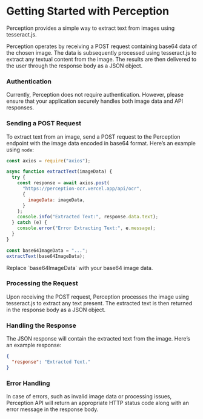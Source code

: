 
# Getting Started with Perception

Perception provides a simple way to extract text from images using tesseract.js.

Perception operates by receiving a POST request containing base64 data of the chosen image. The data is subsequently processed using tesseract.js to extract any textual content from the image. The results are then delivered to the user through the response body as a JSON object.

<Steps>

### Authentication

Currently, Perception does not require authentication. However, please ensure that your application securely handles both image data and API responses.

### Sending a POST Request

To extract text from an image, send a POST request to the Perception endpoint with the image data encoded in base64 format. Here’s an example using `node`:

```javascript {17} copy showLineNumbers filename="example.js"
const axios = require("axios");

async function extractText(imageData) {
  try {
    const response = await axios.post(
      "https://perception-ocr.vercel.app/api/ocr",
      {
        imageData: imageData,
      }
    );
    console.info("Extracted Text:", response.data.text);
  } catch (e) {
    console.error("Error Extracting Text:", e.message);
  }
}

const base64ImageData = "...";
extractText(base64ImageData);
```

<Callout type="info">
  Replace `base64ImageData` with your base64 image data.
</Callout>

### Processing the Request

Upon receiving the POST request, Perception processes the image using tesseract.js to extract any text present. The extracted text is then returned in the response body as a JSON object.

### Handling the Response

The JSON response will contain the extracted text from the image. Here’s an example response:

```json copy showLineNumbers
{
  "response": "Extracted Text."
}
```

### Error Handling

In case of errors, such as invalid image data or processing issues, Perception API will return an appropriate HTTP status code along with an error message in the response body.

</Steps>

